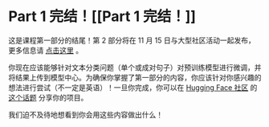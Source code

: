 # Part 1 完结！[[Part 1 完结！]]

<CourseFloatingBanner
    chapter={4}
    classNames="absolute z-10 right-0 top-0"
/>

这是课程第一部分的结尾！第 2 部分将在 11 月 15 日与大型社区活动一起发布，更多信息请 [点击这里](https://huggingface.co/blog/course-launch-event) 。

你现在应该能够针对文本分类问题（单个或成对句子）对预训练模型进行微调，并将结果上传到模型中心。为确保你掌握了第一部分的内容，你应该针对你感兴趣的想法进行尝试（不一定是英语）！一旦你完成，你可以在 [Hugging Face 社区](https://discuss.huggingface.co/) 的 [这个话题](https://discuss.huggingface.co/t/share-your-projects/6803) 分享你的项目。

我们迫不及待地想看到你会用这些内容做出什么！
